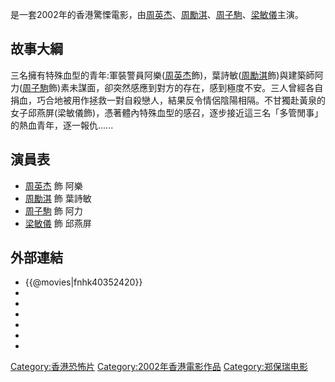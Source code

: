 {{Infobox Film
| name = 熱血青年
| original_name = ''{{lang|en|New Blood}}''
| image = New Blood poster.jpg
| caption =
| director = [[鄭保瑞|鄭保瑞]]
| producer = [[馬偉豪|馬偉豪]]、[[江玉儀|江玉儀]]、[[葉廣儉|葉廣儉]]
| producer_2 = 鄧維弼、麥玉崑、[[凌志民|凌志民]]
| writer = 鄭保瑞、司徒錦源
| starring = [[周英杰|周英杰]]、[[周勵淇|周勵淇]]、[[周子駒|周子駒]]、[[梁敏儀|梁敏儀]]
| music = 辜澧業、歐陽燊<br>[[梁翹柏|梁翹柏]]、陳守樸
| cinematography = 高照林
| Theme Song = 错<br>主唱：<br>梁敏仪
| production_company = 小馬歌製作室有限公司
| distributor =
| released = {{HK}}：{{film date|2002|10|25}}<br>{{TWN}}：{{start date|2003|8|22}}<br>{{PHI}}[[馬尼拉|馬尼拉]]：{{start date|2003|9|3}}<br>{{PHI}}[[達沃|達沃]]：{{start date|2003|10|8}}
| runtime = 90 分鐘
| country = {{香港電影產地}}
| awards =
| language = 粤语
| budget =
| gross = HK $1,696,265.00
| amg_id = 1:517379
| imdb_id = tt0352420
}}
 
{{engname|《熱血青年》|''New Blood''}}是一套2002年的香港驚慄電影，由[[周英杰|周英杰]]、[[周勵淇|周勵淇]]、[[周子駒|周子駒]]、[[梁敏儀|梁敏儀]]主演。

==故事大綱==
三名擁有特殊血型的青年:軍裝警員阿樂([[周英杰|周英杰]]飾)，葉詩敏([[周勵淇|周勵淇]]飾)與建築師阿力([[周子駒|周子駒]]飾)素未謀面，卻突然感應到對方的存在，感到極度不安。三人曾經各自捐血，巧合地被用作拯救一對自殺戀人，結果反令情侶陰陽相隔。不甘獨赴黃泉的女子邱燕屏(梁敏儀飾)，憑著體內特殊血型的感召，逐步接近這三名「多管閒事」的熱血青年，逐一報仇......

==演員表==
*[[周英杰|周英杰]] 飾 阿樂
*[[周勵淇|周勵淇]] 飾 葉詩敏
*[[周子駒|周子駒]] 飾 阿力
*[[梁敏儀|梁敏儀]] 飾 邱燕屏

==外部連結==
*{{@movies|fnhk40352420}}
*{{hkmdb title|10216}}
*{{Mtime|16216}}
*{{douban}}
*{{rotten-tomatoes|new_blood-2002}}
*{{Amg movie|517379}}
*{{imdb title|0352420}}

{{HK-media-stub}}

[[Category:香港恐怖片|Category:香港恐怖片]]
[[Category:2002年香港電影作品|Category:2002年香港電影作品]]
[[Category:郑保瑞电影|Category:郑保瑞电影]]